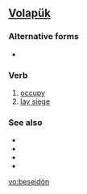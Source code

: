 ==[[Volapük]]==

===Alternative forms===
*{{l|vo|beseidoyn}}

===Verb===
{{infl|vo|verb}}

# [[occupy]]
# [[lay siege]]

===See also===
*{{l|vo|beleseatoyn}}
*{{l|vo|beleseatön}}
*{{l|vo|bepladoyn}}
*{{l|vo|bepladön}}

[[vo:beseidön]]